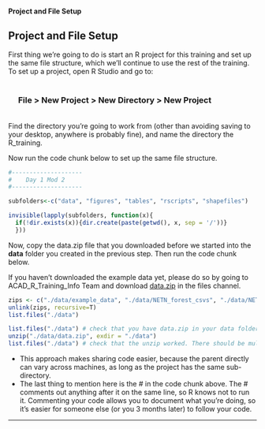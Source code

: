 #### Project and File Setup{.tabset}
<h2>Project and File Setup</h2>
First thing we're going to do is start an R project for this training and set up the same file structure, which we'll continue to use the rest of the training. To set up a project, open R Studio and go to: </br> </br><div style="text-indent:20px"> <h3>File > New Project > New Directory > New Project</h3></div></br> 
Find the directory you're going to work from (other than avoiding saving to your desktop, anywhere is probably fine), and name the directory the R_training. 

<p class='code'>Now run the code chunk below to set up the same file structure.</p> 

```r
#--------------------
#    Day 1 Mod 2
#--------------------
```

```r
subfolders<-c("data", "figures", "tables", "rscripts", "shapefiles")

invisible(lapply(subfolders, function(x){
  if(!dir.exists(x)){dir.create(paste(getwd(), x, sep = '/'))}
  }))

```

Now, copy the data.zip file that you downloaded before we started into the <b>data</b> folder you created in the previous step. Then run the code chunk below. 

If you haven't downloaded the example data yet, please do so by going to ACAD_R_Training_Info Team and download <a href="https://doimspp.sharepoint.com/sites/ACAD_R_Training_Info/Shared%20Documents/General/data.zip">data.zip</a> in the files channel. 

```r
zips <- c("./data/example_data", "./data/NETN_forest_csvs", "./data/NETN_water_data", "./data/NETN_bird_data")
unlink(zips, recursive=T)
list.files("./data")
```
```r
list.files("./data") # check that you have data.zip in your data folder
unzip("./data/data.zip", exdir = "./data")
list.files("./data") # check that the unzip worked. There should be multiple folders with datasets in each.
```

<ul><li>This approach makes sharing code easier, because the parent directly can vary across machines, as long as the project has the same sub-directory. </li>
<li>The last thing to mention here is the # in the code chunk above. The # comments out anything after it on the same line, so R knows not to run it. Commenting your code allows you to document what you're doing, so it's easier for someone else (or you 3 months later) to follow your code. </li></ul>

<hr>
